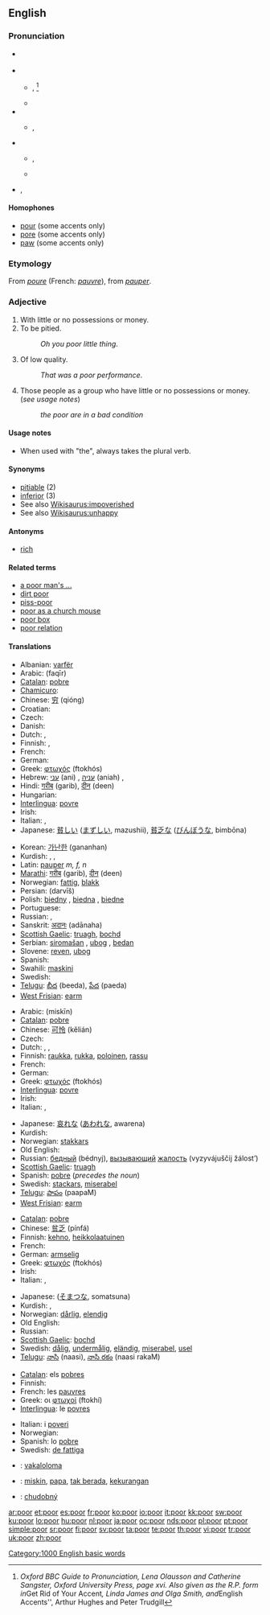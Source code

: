 {{wikipedia|dab=poor}}
{{also|pöör}}
==English==

{{rank|less|till|next|257|poor|present|water|stood}}

===Pronunciation===
* {{a|Australia}} {{IPA|/pɔə/}}
* {{a|RP}}
** {{IPA|/pʊə/}}, {{SAMPA|/pU@/}}<ref>''Oxford BBC Guide to Pronunciation, Lena Olausson and Catherine Sangster, Oxford University Press, page xvi.  Also given as the R.P. form in ''Get Rid of Your Accent'', Linda James and Olga Smith, and ''English Accents'', Arthur Hughes and Peter Trudgill</ref>
** {{audio|en-uk-poor.ogg|Audio (UK)}}
* {{a|Southern UK}}
** {{IPA|/pɔː(ɹ)/}}, {{SAMPA|/pO:(r)/}}
* {{a|US}}
** {{IPA|/pʊr/|/pɔr/}}, {{SAMPA|/pUr/|/pOr/}}
** {{audio|en-us-poor.ogg|Audio (US)}}
* {{rhymes|ʊə(r)}}, {{rhymes|-ɔː(r)}}

====Homophones====
* [[pour]] (some accents only)
* [[pore]] (some accents only)
* [[paw]] (some accents only)

===Etymology===
From {{etyl|fro}} ''[[poure]]'' (French: ''[[pauvre]]''), from {{etyl|la}} ''[[pauper]]''.

===Adjective===
{{en-adj|er}}

# With little or no possessions or money.
# To be pitied.
#: ''Oh you poor little thing''.
# Of low quality.
#: ''That was a poor performance''.
# {{i|with "the"}} Those people as a group who have little or no possessions or money. (''see usage notes'')
#: ''the poor are in a bad condition''

====Usage notes====
* When used with "the", always takes the plural verb.

====Synonyms====
* [[pitiable]] (2)
* [[inferior]] (3)
* See also [[Wikisaurus:impoverished]]
* See also [[Wikisaurus:unhappy]]

====Antonyms====
* [[rich]]

====Related terms====
* [[a poor man's ...]]
* [[dirt poor]]
* [[piss-poor]]
* [[poor as a church mouse]]
* [[poor box]]
* [[poor relation]]

====Translations====
{{trans-top|with no possessions or money}}
* Albanian: [[varfër]]
* Arabic: {{Arab|[[فقير]]}} (faqīr)
* [[Catalan]]: [[pobre]]
* [[Chamicuro]]: {{tø|ccc|pople}}
* Chinese: [[穷]] (qióng)
* Croatian: {{t+|hr|siromašan}}
* Czech: {{t-|cs|chudý|m}}
* Danish: {{t-|da|fattig}}
* Dutch: {{t+|nl|arm}}, {{t+|nl|berooid}}
* Finnish: {{t+|fi|köyhä}}, {{t-|fi|varaton}}
* French: {{t+|fr|pauvre}}
* German: {{t+|de|arm}}
* Greek: [[φτωχός]] (ftokhós) {{m}}
* Hebrew: [[עני]] (ani) {{m}}, [[עניה]] (aniah) {{f}}, {{he-translation|דלת העם|dalat ha'am}}
* Hindi: [[गरीब]] (garib), [[दीन]] (deen)
* Hungarian: {{t+|hu|szegény}}
* [[Interlingua]]: [[povre]]
* Irish: {{t-|ga|bocht|xs=Irish}}
* Italian: {{t+|it|povero|m}}, {{t+|it|povera|f}}
* Japanese: [[貧しい]] ([[まずしい]], mazushii), [[貧乏な]] ([[びんぼうな]], bimbōna)
{{trans-mid}}
* Korean: [[가난한]] (gananhan)
* Kurdish: {{ku-Arab|[[ده‌ست کورت]]}}, {{ku-Arab|[[هه‌ژار]]}}, {{ku-Arab|[[فه‌قیر]]}}
* Latin: [[pauper]] ''m, f, n''
* [[Marathi]]: [[गरीब]] (garib), [[दीन]] (deen)
* Norwegian: [[fattig]], [[blakk]] {{qualifier|colloquial}}
* Persian: {{fa-Arab|[[درویش]]}} (darvīš)
* Polish: [[biedny]] {{m}}, [[biedna]] {{f}}, [[biedne]] {{n}}
* Portuguese: {{t+|pt|pobre}}
* Russian: {{t+|ru|бедный|m|tr=bédnyj|sc=Cyrl}}, {{t+|ru|нищий|m|tr=níščij|sc=Cyrl}}
* Sanskrit: [[अदानः]] (adānaha)
* [[Scottish Gaelic]]: [[truagh]], [[bochd]]
* Serbian: [[siromašan]] {{m}}, [[ubog]] {{m}}, [[bedan]] {{m}}
* Slovene: [[reven]], [[ubog]]
* Spanish: {{t+|es|pobre}}
* Swahili: [[maskini]]
* Swedish: {{t+|sv|fattig}}
* [[Telugu]]: [[బీద]] (beeda), [[పేద]] (paeda)
* [[West Frisian]]: [[earm]]
{{trans-bottom}}

{{trans-top|to be pitied}}
* Arabic: {{Arab|[[مسكين]]}} (miskīn)
* [[Catalan]]: [[pobre]]
* Chinese: [[可怜]] (kělián)
* Czech: {{t-|cs|nebohý|m}}
* Dutch: {{t+|nl|arm}}, {{t-|nl|arme}}, {{t+|nl|beklagenswaardig}}
* Finnish: [[raukka]], [[rukka]], [[poloinen]], [[rassu]]
* French: {{t+|fr|pitoyable}}
* German: {{t+|de|arm}}
* Greek: [[φτωχός]] (ftokhós) {{m}}
* [[Interlingua]]: [[povre]]
* Irish: {{t-|ga|bocht|xs=Irish}}
* Italian: {{t+|it|povero|m}}, {{t+|it|povera|f}}
{{trans-mid}}
* Japanese: [[哀れな]] ([[あわれな]], awarena)
* Kurdish: {{ku-Arab|[[گوناح]]}}
* Norwegian: [[stakkars]]
* Old English: {{t-|ang|earm|xs=Old English}}
* Russian: [[бедный]] (bédnyj), [[вызывающий]] [[жалость]] (vyzyvájuščij žálost’)
* [[Scottish Gaelic]]: [[truagh]]
* Spanish: [[pobre]] (''precedes the noun'')
* Swedish: [[stackars]], [[miserabel]]
* [[Telugu]]: [[పాపం]] (paapaM)
* [[West Frisian]]: [[earm]]
{{trans-bottom}}

{{trans-top|of low quality}}
* [[Catalan]]: [[pobre]]
* Chinese: [[贫乏]] (pínfá)
* Finnish: [[kehno]], [[heikkolaatuinen]]
* French: {{t+|fr|piètre}}
* German: [[armselig#German|armselig]]
* Greek: [[φτωχός]] (ftokhós) {{m}}
* Irish: {{t-|ga|bocht|xs=Irish}}
* Italian: {{t+|it|misero|m}}, {{t+|it|misera|f}}
{{trans-mid}}
* Japanese: {{Jpan|[[粗末な]]}} ([[そまつな]], somatsuna)
* Kurdish: {{ku-Arab|[[خه‌راپ]]}}, {{ku-Arab|[[بێ قیمه‌ت]]}}
* Norwegian: [[dårlig]], [[elendig]]
* Old English: {{t-|ang|earm|xs=Old English}}
* Russian: {{t+|ru|жалкий|tr=žálkij|sc=Cyrl}}
* [[Scottish Gaelic]]: [[bochd]]
* Swedish: [[dålig]], [[undermålig]], [[eländig]], [[miserabel]], [[usel]]
* [[Telugu]]: [[నాసి]] (naasi), [[నాసి రకం]] (naasi rakaM)
{{trans-bottom}}

{{trans-top|those with no possessions}}
* [[Catalan]]: els [[pobres]]
* Finnish: {{t|fi|köyhät|p}}
* French: les [[pauvres]] {{m|p}}
* Greek: οι [[φτωχοί]] (ftokhí) {{m|p}}
* [[Interlingua]]: le [[povres]]
{{trans-mid}}
* Italian: i [[poveri]] {{m|p}}
* Norwegian: {{t|no|de fattige}}
* Spanish: lo [[pobre]] {{n}}
* Swedish: [[de fattiga]] {{c|p}}
{{trans-bottom}}

{{checktrans-top}}
* {{ttbc|Fijian}}:  [[vakaloloma]]
* {{ttbc|Indonesian}}: [[miskin]], [[papa]], [[tak berada]], [[kurang|kekurangan]]
* {{ttbc|Slovak}}: [[chudobný]]
{{checktrans-bottom}}

[[Category:1000 English basic words]]

[[ar:poor]]
[[et:poor]]
[[es:poor]]
[[fr:poor]]
[[ko:poor]]
[[io:poor]]
[[it:poor]]
[[kk:poor]]
[[sw:poor]]
[[ku:poor]]
[[lo:poor]]
[[hu:poor]]
[[nl:poor]]
[[ja:poor]]
[[oc:poor]]
[[nds:poor]]
[[pl:poor]]
[[pt:poor]]
[[simple:poor]]
[[sr:poor]]
[[fi:poor]]
[[sv:poor]]
[[ta:poor]]
[[te:poor]]
[[th:poor]]
[[vi:poor]]
[[tr:poor]]
[[uk:poor]]
[[zh:poor]]